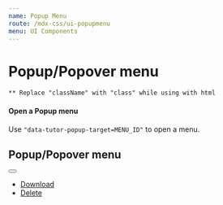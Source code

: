 ```yaml
---
name: Popup Menu
route: /mdx-css/ui-popupmenu
menu: UI Components
---
```



# Popup/Popover menu

`** Replace "className" with "class" while using with html`

#### Open a Popup menu

Use `"data-tutor-popup-target=MENU_ID"` to open a menu.<br/>

## Popup/Popover menu

<Playground>
	<div class="tutor-popup-opener">
		<button type="button" class="popup-btn" data-tutor-popup-target="popup-menu-1">
			<span class="toggle-icon"></span>
		</button>
		<ul id="popup-menu-1" class="popup-menu">
			<li>
				<a href="#">
					<span class="icon tutor-v2-icon-test icon-msg-archive-filled color-design-white"></span>
					<span class="text-regular-body color-text-white">Download</span>
				</a>
			</li>
			<li>
				<a href="#">
					<span class="icon tutor-v2-icon-test icon-delete-fill-filled color-design-white"></span>
					<span class="text-regular-body color-text-white">Delete</span>
				</a>
			</li>
		</ul>
	</div>
</Playground>
